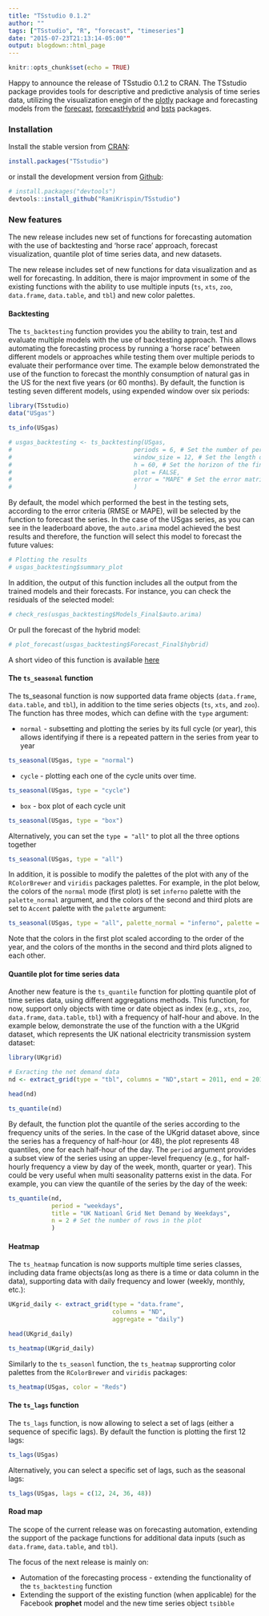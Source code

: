 ```yaml
---
title: "TSstudio 0.1.2"
author: ""
tags: ["TSstudio", "R", "forecast", "timeseries"]
date: "2015-07-23T21:13:14-05:00""
output: blogdown::html_page
---
```


```r
knitr::opts_chunk$set(echo = TRUE)
```

Happy to announce the release of TSstudio 0.1.2 to CRAN. The TSstudio package provides tools for descriptive and predictive analysis of time series data, utilizing the visualization enegin of the [plotly](https://CRAN.R-project.org/package=plotly) package and forecasting models from the [forecast](https://CRAN.R-project.org/package=forecast), [forecastHybrid](https://CRAN.R-project.org/package=forecastHybrid) and [bsts](https://CRAN.R-project.org/package=bsts) packages. 

### Installation

Install the stable version from [CRAN](https://CRAN.R-project.org/package=TSstudio):

``` r
install.packages("TSstudio")
```

or install the development version from [Github](https://github.com/RamiKrispin/TSstudio):

``` r
# install.packages("devtools")
devtools::install_github("RamiKrispin/TSstudio")
```

### New features

The new release includes new set of functions for forecasting automation with the use of backtesting and 'horse race' approach, forecast visualization, quantile plot of time series data, and new datasets.

The new release includes set of new functions for data visualization and as well for forecasting. In addition, there is major improvment in some of the existing functions with the ability to use multiple inputs (`ts`, `xts`, `zoo`, `data.frame`, `data.table`, and `tbl`) and new color palettes.

#### Backtesting

The `ts_backtesting` function provides you the ability to train, test and evaluate multiple models with the use of backtesting approach. This allows automating the forecasting process by running a 'horse race' between different models or approaches while testing them over multiple periods to evaluate their performance over time. The example below demonstrated the use of the function to forecast the monthly consumption of natural gas in the US for the next five years (or 60 months). By default, the function is testing seven different models, using expended window over six periods:

```r
library(TSstudio)
data("USgas")

ts_info(USgas)

# usgas_backtesting <- ts_backtesting(USgas, 
#                                  periods = 6, # Set the number of periods in the backtesting
#                                  window_size = 12, # Set the length of the testing set 
#                                  h = 60, # Set the horizon of the final forecast
#                                  plot = FALSE,
#                                  error = "MAPE" # Set the error matrix
#                                  )


```

By default, the model which performed the best in the testing sets, according to the error criteria (RMSE or MAPE), will be selected by the function to forecast the series. In the case of the USgas series, as you can see in the leaderboard above, the `auto.arima` model achieved the best results and therefore, the function will select this model to forecast the future values:

```r
# Plotting the results
# usgas_backtesting$summary_plot
```

In addition, the output of this function includes all the output from the trained models and their forecasts. For instance, you can check the residuals of the selected model:

```r
# check_res(usgas_backtesting$Models_Final$auto.arima)
```

Or pull the forecast of the hybrid model:

```r
# plot_forecast(usgas_backtesting$Forecast_Final$hybrid)
```


A short video of this function is available [here](https://twitter.com/Rami_Krispin/status/997909832387575808)


#### The `ts_seasonal` function

The ts_seasonal function is now supported data frame objects (`data.frame`, `data.table`, and `tbl`), in addition to the time series objects (`ts`, `xts`, and `zoo`). The function has three modes, which can define with the `type` argument:

* `normal` - subsetting and plotting the series by its full cycle (or year), this allows identifying if there is a repeated pattern in the series from year to year

```r
ts_seasonal(USgas, type = "normal")
```


* `cycle` - plotting each one of the cycle units over time. 

```r
ts_seasonal(USgas, type = "cycle")
```

* `box` - box plot of each cycle unit

```r
ts_seasonal(USgas, type = "box")
```

Alternatively, you can set the `type = "all"` to plot all the three options together 

```r
ts_seasonal(USgas, type = "all")
```

In addition, it is possible to modify the palettes of the plot with any of the `RColorBrewer` and `viridis` packages palettes. For example, in the plot below, the colors of the `normal` mode (first plot) is set `inferno` palette with the `palette_normal` argument, and the colors of the second and third plots are set to `Accent` palette with the `palette` argument:


```r
ts_seasonal(USgas, type = "all", palette_normal = "inferno", palette = "Accent")
```


Note that the colors in the first plot scaled according to the order of the year, and the colors of the months in the second and third plots aligned to each other.

#### Quantile plot for time series data

Another new feature is the `ts_quantile` function for plotting quantile plot of time series data, using different aggregations methods. This function, for now, support only objects with time or date object as index (e.g., `xts`, `zoo`, `data.frame`, `data.table`, `tbl`) with a frequency of half-hour and above. In the example below, demonstrate the use of the function with a the UKgrid dataset, which represents the UK national electricity transmission system dataset:

```r
library(UKgrid)

# Exracting the net demand data
nd <- extract_grid(type = "tbl", columns = "ND",start = 2011, end = 2017) 

head(nd)

ts_quantile(nd)
```

By default, the function plot the quantile of the series according to the frequency units of the series. In the case of the UKgrid dataset above, since the series has a frequency of half-hour (or 48), the plot represents 48 quantiles, one for each half-hour of the day. The `period` argument provides a subset view of the series using an upper-level frequency (e.g., for half-hourly frequency a view by day of the week, month, quarter or year). This could be very useful when multi seasonality patterns exist in the data. For example, you can view the quantile of the series by the day of the week:

```r
ts_quantile(nd, 
            period = "weekdays", 
            title = "UK Natioanl Grid Net Demand by Weekdays",
            n = 2 # Set the number of rows in the plot
            )
```

#### Heatmap

The `ts_heatmap` funcation is now supports multiple time series classes, including data frame objects(as long as there is a time or data column in the data), supporting data with daily frequency and lower (weekly, monthly, etc.):

```r
UKgrid_daily <- extract_grid(type = "data.frame", 
                             columns = "ND",
                             aggregate = "daily")

head(UKgrid_daily)

ts_heatmap(UKgrid_daily)

```


Similarly to the `ts_seasonl` function, the `ts_heatmap` supprorting color palettes from the `RColorBrewer` and `viridis` packages:

```r
ts_heatmap(USgas, color = "Reds")
```

#### The `ts_lags` function

The `ts_lags` function, is now allowing to select a set of lags (either a sequence of specific lags). By default the function is plotting the first 12 lags:

```r
ts_lags(USgas)
```

Alternatively, you can select a specific set of lags, such as the seasonal lags:

```r
ts_lags(USgas, lags = c(12, 24, 36, 48))
```

#### Road map

The scope of the current release was on forecasting automation, extending the support of the package functions for additional data inputs (such as `data.frame`, `data.table`, and `tbl`).

The focus of the next release is mainly on:

* Automation of the forecasting process - extending the functionality of the `ts_backtesting` function
* Extending the support of the existing function (when applicable) for the Facebook **prophet** model and the new time series object `tsibble`








